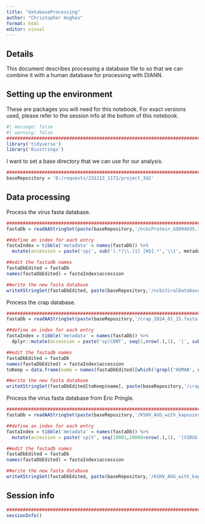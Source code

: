 ```yaml
---
title: "databaseProcessing"
author: "Christopher Hughes"
format: html
editor: visual
---
```


## Details

This document describes processing a database file to so that we can combine it with a human database for processing with DIANN.

## Setting up the environment

These are packages you will need for this notebook. For exact versions used, please refer to the session info at the bottom of this notebook.

```r
#| message: false
#| warning: false
##########################################################################################
library('tidyverse')
library('Biostrings')
```

I want to set a base directory that we can use for our analysis.

```r
##########################################################################################
baseRepository = 'D:/requests/231213_1172/project_3d2'
```

## Data processing

Process the virus fasta database.

```r
##########################################################################################
fastaDb = readAAStringSet(paste(baseRepository,'/ncbiProtein_GQ994935.1_jan2024.fasta',sep=''))

##define an index for each entry
fastaIndex = tibble('metadata' = names(fastaDb)) %>%
  mutate(accession = paste('sp|', sub('(.*)\\.[1] [KO].*','\\1', metadata), '|VIRUS', seq(1,nrow(.),1), '_HUMAN ', 'GN=VIRUS', seq(1,nrow(.),1), sep=''))

##edit the fastadb names
fastaDbEdited = fastaDb
names(fastaDbEdited) = fastaIndex$accession

##write the new fasta database
writeXStringSet(fastaDbEdited, paste(baseRepository,'/ncbiViralDatabaseReannotated.fasta',sep=''))
```

Process the crap database.

```r
##########################################################################################
fastaDb = readAAStringSet(paste(baseRepository,'/crap_2024_01_15.fasta',sep=''))

##define an index for each entry
fastaIndex = tibble('metadata' = names(fastaDb)) %>%
  dplyr::mutate(accession = paste('sp|CONT', seq(1,nrow(.),1), '|', sub('sp\\|(.*)\\|','\\1', metadata), ' GN=', sub('sp\\|(.*)_.*','\\1', metadata), sep=''))

##edit the fastadb names
fastaDbEdited = fastaDb
names(fastaDbEdited) = fastaIndex$accession
toKeep = data.frame(name = names(fastaDbEdited)[which(!grepl('HUMAN', names(fastaDbEdited)))])

##write the new fasta database
writeXStringSet(fastaDbEdited[toKeep$name], paste(baseRepository,'/crapDatabaseReannotated.fasta',sep=''))
```

Process the virus fasta database from Eric Pringle.

```r
##########################################################################################
fastaDb = readAAStringSet(paste(baseRepository,'/KSHV_AUG_with_kaposins_86Sequences.fasta',sep=''))

##define an index for each entry
fastaIndex = tibble('metadata' = names(fastaDb)) %>%
  mutate(accession = paste('sp|V', seq(10001,10000+nrow(.),1), '|VIRUS', seq(1,nrow(.),1), '_HUMAN ', 'GN=VIRUS', seq(1,nrow(.),1), sep=''))

##edit the fastadb names
fastaDbEdited = fastaDb
names(fastaDbEdited) = fastaIndex$accession

##write the new fasta database
writeXStringSet(fastaDbEdited, paste(baseRepository,'/KSHV_AUG_with_kaposins_86Sequences_reannotated.fasta',sep=''))
```

## Session info

```r
##########################################################################################
sessionInfo()
```
